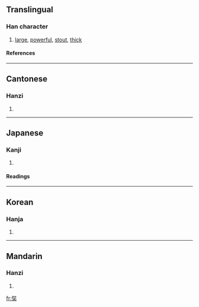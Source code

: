 {{see|弉}}

==Translingual==
===Han character===
{{Han char|rn=37|rad=大|as=07|sn=10|four=2443<sub>0</sub>|canj=女土大 (VGK)}}
# [[large]], [[powerful]], [[stout]], [[thick]]
====References====
{{Han ref|kx=0252.080|dkj=05928|dj=0514.030|hdz=10542.020|uh=5958|ud=22872|bh=AE4E|bd=44622}}
----
==Cantonese==
===Hanzi===
{{yue-hanzi|jyut=|y=jong6}}
# {{defn|Cantonese}}
----
==Japanese==
===Kanji===
{{ja-kanji|grade=|rs=大07}}
# {{defn|Japanese}} 
====Readings====
{{ja-readings|on=[[じょう]] (jō), [[そう]] (sō), [[ぞう]] (zō)|kun=[[さかん]] (sakan)}}
----
==Korean==
===Hanja===
{{ko-hanja|hangeul=장|rv=jang|mr=chang}}
# {{defn|Korean}}
----
==Mandarin==
===Hanzi===
{{cmn-hanzi|pin=[[zàng]] (zang4)|wg=tsang<sup>4</sup>}}
# {{defn|Mandarin}}

[[fr:奘]]